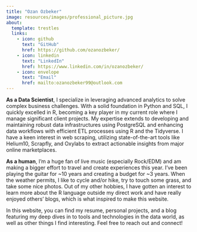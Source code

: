 ```yaml
---
title: "Ozan Ozbeker"
image: resources/images/professional_picture.jpg
about:
  template: trestles
  links: 
    - icon: github
      text: "GitHub"
      href: https://github.com/ozanozbeker/
    - icon: linkedin
      text: "LinkedIn"
      href: https://www.linkedin.com/in/ozanozbeker/
    - icon: envelope
      text: "Email"
      href: mailto:ozanozbeker99@outlook.com
---
```


**As a Data Scientist**, I specialize in leveraging advanced analytics to solve complex business challenges. With a solid foundation in Python and SQL, I quickly excelled in R, becoming a key player in my current role where I manage significant client projects. My expertise extends to developing and maintaining robust data infrastructures using PostgreSQL and enhancing data workflows with efficient ETL processes using R and the Tidyverse. I have a keen interest in web scraping, utilizing state-of-the-art tools like Helium10, Scrapfly, and Oxylabs to extract actionable insights from major online marketplaces.

**As a human**, I'm a huge fan of live music (especially Rock/EDM) and am making a bigger effort to travel and create experiences this year. I've been playing the guitar for \~10 years and creating a budget for \~3 years. When the weather permits, I like to cycle and/or hike, try to touch some grass, and take some nice photos. Out of my other hobbies, I have gotten an interest to learn more about the R language outside my direct work and have really enjoyed others' blogs, which is what inspired to make this website.

In this website, you can find my resume, personal projects, and a blog featuring my deep dives in to tools and technologies in the data world, as well as other things I find interesting. Feel free to reach out and connect!
